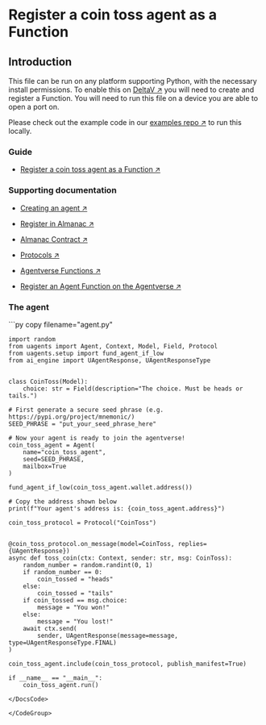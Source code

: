 
# Register a coin toss agent as a Function

## Introduction

This file can be run on any platform supporting Python, with the necessary install permissions.
To enable this on [DeltaV ↗️](/concepts/ai-engine/deltav) you will need to create and register a Function. You will need to run this file on a device you are able to open a port on.

Please check out the example code in our [examples repo ↗️](https://github.com/fetchai/uAgent-Examples/blob/main/1-uagents/examples/intermediate/coin-toss/agent.py) to run this locally.

### Guide

- [Register a coin toss agent as a Function ↗️](/guides/agentverse/agentverse-functions/registering-agent-coin-toss)

### Supporting documentation

- [Creating an agent ↗️](/guides/agents/create-a-uagent)

- [Register in Almanac ↗️](/guides/agents/register-in-almanac)

- [Almanac Contract ↗️](/references/contracts/uagents-almanac/almanac-overview)

- [Protocols ↗️](/references/uagents/uagents-protocols/agent-protocols)

- [Agentverse Functions ↗️](/concepts/agent-services/services)

- [Register an Agent Function on the Agentverse ↗️](/guides/agentverse/registering-agent-services)

### The agent

<GithubCodeSegment digest="ef3cf99234e4bf7fc2731735663bd261">
    <CodeSegment
        path="https://github.com/fetchai/uAgent-Examples/blob/main/1-uagents/examples/intermediate/coin-toss/local/agent.py"
        lineStart={1}
        lineEnd={50}
        hosted={true}
    />
</GithubCodeSegment>
<CodeGroup dynamic hasCopy isLocalHostedFile digest='ef3cf99234e4bf7fc2731735663bd261'>

<DocsCode local={true}>
	```py copy filename="agent.py"

	import random
	from uagents import Agent, Context, Model, Field, Protocol
	from uagents.setup import fund_agent_if_low
	from ai_engine import UAgentResponse, UAgentResponseType
	 
	 
	class CoinToss(Model):
	    choice: str = Field(description="The choice. Must be heads or tails.")
	 
	# First generate a secure seed phrase (e.g. https://pypi.org/project/mnemonic/)
	SEED_PHRASE = "put_your_seed_phrase_here"

	# Now your agent is ready to join the agentverse!
	coin_toss_agent = Agent(
	    name="coin_toss_agent",
	    seed=SEED_PHRASE,
	    mailbox=True
	)
	 
	fund_agent_if_low(coin_toss_agent.wallet.address())
	 
	# Copy the address shown below
	print(f"Your agent's address is: {coin_toss_agent.address}")
	 
	coin_toss_protocol = Protocol("CoinToss")
	 
	 
	@coin_toss_protocol.on_message(model=CoinToss, replies={UAgentResponse})
	async def toss_coin(ctx: Context, sender: str, msg: CoinToss):
	    random_number = random.randint(0, 1)
	    if random_number == 0:
	        coin_tossed = "heads"
	    else:
	        coin_tossed = "tails"
	    if coin_tossed == msg.choice:
	        message = "You won!"
	    else:
	        message = "You lost!"
	    await ctx.send(
	        sender, UAgentResponse(message=message, type=UAgentResponseType.FINAL)
	)
	 
	coin_toss_agent.include(coin_toss_protocol, publish_manifest=True)
	 
	if __name__ == "__main__":
	    coin_toss_agent.run()

```
</DocsCode>

</CodeGroup>



